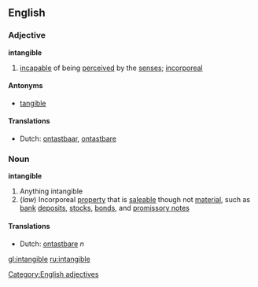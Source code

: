 ==English==
===Adjective===
'''intangible'''

#[[incapable]] of being [[perceived]] by the [[sense]]s; [[incorporeal]]

====Antonyms====
*[[tangible]]

====Translations====
*Dutch: [[ontastbaar]], [[ontastbare]]
===Noun===
'''intangible'''

#Anything intangible
#(''law'') Incorporeal [[property]] that is [[saleable]] though not [[material]], such as [[bank]] [[deposits]], [[stock]]s, [[bond]]s, and [[promissory note]]s

====Translations====
*Dutch: [[ontastbare]] ''n''

[[gl:intangible]]
[[ru:intangible]]

[[Category:English adjectives]]
